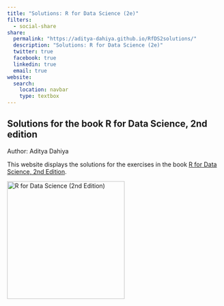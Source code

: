 ```yaml
---
title: "Solutions: R for Data Science (2e)"
filters:
  - social-share
share:
  permalink: "https://aditya-dahiya.github.io/RfDS2solutions/"
  description: "Solutions: R for Data Science (2e)"
  twitter: true
  facebook: true
  linkedin: true
  email: true
website:
  search: 
    location: navbar
    type: textbox
---
```


## Solutions for the book R for Data Science, 2nd edition

Author: Aditya Dahiya

This website displays the solutions for the exercises in the book [R for Data Science, 2nd Edition](https://r4ds.hadley.nz/ "R for Data Science (2e)").

[![R for Data Science (2nd Edition)](https://r4ds.hadley.nz/cover.jpg){fig-alt="R for Data Science (2nd Edition)" fig-align="left" width="275"}](https://r4ds.hadley.nz/)
